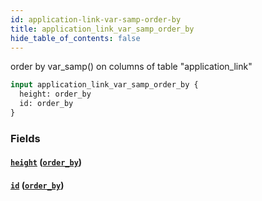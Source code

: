 ```yaml
---
id: application-link-var-samp-order-by
title: application_link_var_samp_order_by
hide_table_of_contents: false
---
```


order by var_samp() on columns of table "application_link"

```graphql
input application_link_var_samp_order_by {
  height: order_by
  id: order_by
}
```

### Fields

#### [`height`](#) ([`order_by`](../enums/order-by))

#### [`id`](#) ([`order_by`](../enums/order-by))
